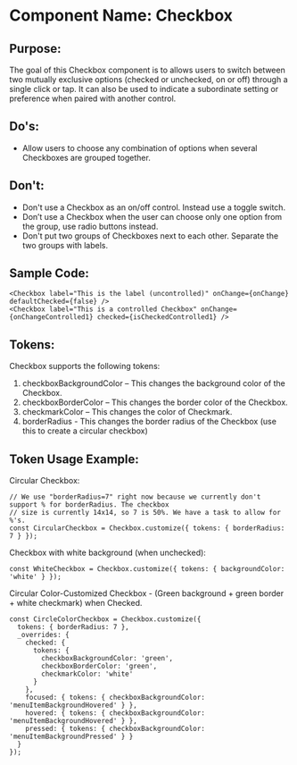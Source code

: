 # Component Name: Checkbox

## Purpose:
The goal of this Checkbox component is to allows users to switch between two mutually exclusive options (checked or unchecked,
on or off) through a single click or tap. It can also be used to indicate a subordinate setting or preference when paired with another control.

## Do's:
  -	Allow users to choose any combination of options when several Checkboxes are grouped together.

## Don't:
  -	Don't use a Checkbox as an on/off control. Instead use a toggle switch.
  -	Don’t use a Checkbox when the user can choose only one option from the group, use radio buttons instead.
  -	Don't put two groups of Checkboxes next to each other. Separate the two groups with labels.

## Sample Code:
```
<Checkbox label="This is the label (uncontrolled)" onChange={onChange} defaultChecked={false} />
<Checkbox label="This is a controlled Checkbox" onChange={onChangeControlled1} checked={isCheckedControlled1} />
```

## Tokens:
Checkbox supports the following tokens:
  1.	checkboxBackgroundColor – This changes the background color of the Checkbox.
  2.	checkboxBorderColor – This changes the border color of the Checkbox.
  3.	checkmarkColor – This changes the color of Checkmark.
  4.  borderRadius - This changes the border radius of the Checkbox (use this to create a circular checkbox)

## Token Usage Example:
Circular Checkbox:
  ```
  // We use "borderRadius=7" right now because we currently don't support % for borderRadius. The checkbox
  // size is currently 14x14, so 7 is 50%. We have a task to allow for %'s.
  const CircularCheckbox = Checkbox.customize({ tokens: { borderRadius: 7 } });
  ```

Checkbox with white background (when unchecked):
  ```
  const WhiteCheckbox = Checkbox.customize({ tokens: { backgroundColor: 'white' } });
  ```

Circular Color-Customized Checkbox - (Green background + green border + white checkmark) when Checked.
  ```
  const CircleColorCheckbox = Checkbox.customize({
    tokens: { borderRadius: 7 },
    _overrides: {
      checked: {
        tokens: {
          checkboxBackgroundColor: 'green',
          checkboxBorderColor: 'green',
          checkmarkColor: 'white'
        }
      },
      focused: { tokens: { checkboxBackgroundColor: 'menuItemBackgroundHovered' } },
      hovered: { tokens: { checkboxBackgroundColor: 'menuItemBackgroundHovered' } },
      pressed: { tokens: { checkboxBackgroundColor: 'menuItemBackgroundPressed' } }
    }
  });
  ```


